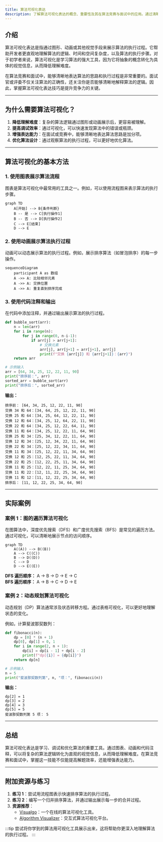 ```yaml
---
title: 算法可视化表达
description: 了解算法可视化表达的概念、重要性及其在算法竞赛与面试中的应用。通过清晰的解释、代码示例和实际案例，帮助初学者掌握这一关键技能。
---
```


## 介绍

算法可视化表达是指通过图形、动画或其他视觉手段来展示算法的执行过程。它帮助开发者更直观地理解算法的逻辑、时间和空间复杂度，以及算法的执行步骤。对于初学者来说，算法可视化是学习算法的强大工具，因为它将抽象的概念转化为具体的视觉信息，从而降低理解难度。

在算法竞赛和面试中，能够清晰地表达算法的思路和执行过程是非常重要的。面试官或评委不仅关注算法的正确性，还关注你是否能够清晰地解释算法的逻辑。因此，掌握算法可视化表达技巧是提升竞争力的关键。

---

## 为什么需要算法可视化？

1. **降低理解难度**：复杂的算法逻辑通过图形或动画展示后，更容易被理解。
2. **提高调试效率**：通过可视化，可以快速发现算法中的错误或瓶颈。
3. **增强表达能力**：在面试或竞赛中，能够清晰地表达算法思路是加分项。
4. **优化算法设计**：通过观察算法的执行过程，可以更好地优化算法。

---

## 算法可视化的基本方法

### 1. 使用图表展示算法流程
图表是算法可视化中最常用的工具之一。例如，可以使用流程图来表示算法的执行步骤。

```mermaid
graph TD
    A[开始] --> B{条件判断}
    B -- 是 --> C[执行操作1]
    B -- 否 --> D[执行操作2]
    C --> E[结束]
    D --> E
```

### 2. 使用动画展示算法执行过程
动画可以动态展示算法的执行过程。例如，展示排序算法（如冒泡排序）的每一步操作。

```mermaid
sequenceDiagram
    participant A as 数组
    A ->> A: 比较相邻元素
    A ->> A: 交换位置
    A ->> A: 重复直到排序完成
```

### 3. 使用代码注释和输出
在代码中添加注释，并通过输出展示算法的执行过程。

```python
def bubble_sort(arr):
    n = len(arr)
    for i in range(n):
        for j in range(0, n-i-1):
            if arr[j] > arr[j+1]:
                # 交换元素
                arr[j], arr[j+1] = arr[j+1], arr[j]
                print(f"交换 {arr[j]} 和 {arr[j+1]}：{arr}")
    return arr

# 示例输入
arr = [64, 34, 25, 12, 22, 11, 90]
print("排序前：", arr)
sorted_arr = bubble_sort(arr)
print("排序后：", sorted_arr)
```

**输出：**
```
排序前： [64, 34, 25, 12, 22, 11, 90]
交换 34 和 64：[34, 64, 25, 12, 22, 11, 90]
交换 25 和 64：[34, 25, 64, 12, 22, 11, 90]
交换 12 和 64：[34, 25, 12, 64, 22, 11, 90]
交换 22 和 64：[34, 25, 12, 22, 64, 11, 90]
交换 11 和 64：[34, 25, 12, 22, 11, 64, 90]
交换 25 和 34：[25, 34, 12, 22, 11, 64, 90]
交换 12 和 34：[25, 12, 34, 22, 11, 64, 90]
交换 22 和 34：[25, 12, 22, 34, 11, 64, 90]
交换 11 和 34：[25, 12, 22, 11, 34, 64, 90]
交换 12 和 25：[12, 25, 22, 11, 34, 64, 90]
交换 22 和 25：[12, 22, 25, 11, 34, 64, 90]
交换 11 和 25：[12, 22, 11, 25, 34, 64, 90]
交换 11 和 22：[12, 11, 22, 25, 34, 64, 90]
交换 11 和 12：[11, 12, 22, 25, 34, 64, 90]
排序后： [11, 12, 22, 25, 34, 64, 90]
```

---

## 实际案例

### 案例 1：图的遍历算法可视化
在图算法中，深度优先搜索（DFS）和广度优先搜索（BFS）是常见的遍历方法。通过可视化，可以清晰地展示节点的访问顺序。

```mermaid
graph TD
    A((A)) --> B((B))
    A --> C((C))
    B --> D((D))
    C --> D
    D --> E((E))
```

**DFS 遍历顺序：** A → B → D → E → C  
**BFS 遍历顺序：** A → B → C → D → E

### 案例 2：动态规划算法可视化
动态规划（DP）算法通常涉及状态转移方程。通过表格可视化，可以更好地理解状态的变化。

例如，计算斐波那契数列：

```python
def fibonacci(n):
    dp = [0] * (n + 1)
    dp[0], dp[1] = 0, 1
    for i in range(2, n + 1):
        dp[i] = dp[i - 1] + dp[i - 2]
        print(f"dp[{i}] = {dp[i]}")
    return dp[n]

# 示例输入
n = 5
print("斐波那契数列第", n, "项：", fibonacci(n))
```

**输出：**
```
dp[2] = 1
dp[3] = 2
dp[4] = 3
dp[5] = 5
斐波那契数列第 5 项： 5
```

---

## 总结

算法可视化表达是学习、调试和优化算法的重要工具。通过图表、动画和代码注释，可以将复杂的算法逻辑转化为直观的视觉信息，从而降低理解难度。在算法竞赛和面试中，掌握这一技能不仅能提高解题效率，还能增强表达能力。

---

## 附加资源与练习

1. **练习 1**：尝试用流程图表示快速排序算法的执行过程。
2. **练习 2**：编写一个归并排序算法，并通过输出展示每一步的合并过程。
3. **资源推荐**：
   - [Visualgo](https://visualgo.net/)：一个在线的算法可视化工具。
   - [Algorithm Visualizer](https://algorithm-visualizer.org/)：交互式算法可视化平台。

:::tip
尝试将你学到的算法用可视化工具展示出来，这将帮助你更深入地理解算法的执行过程。
:::